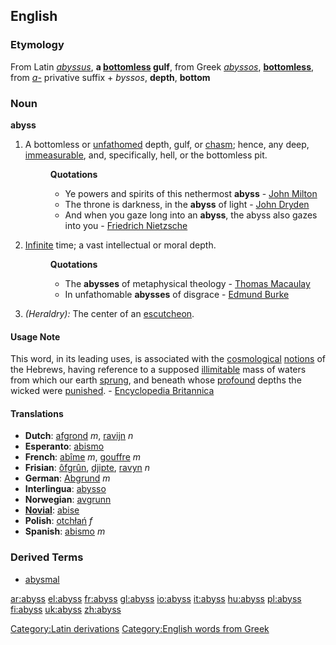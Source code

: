 ==English==
===Etymology===
From Latin ''[[abyssus]]'', '''a [[bottomless]] gulf''', from Greek ''[[abyssos]]'', '''[[bottomless]]''', from ''[[a-]]'' privative suffix + ''byssos'', '''depth''', '''bottom'''

===Noun===
'''abyss'''

#A bottomless or [[unfathomed]] depth, gulf, or [[chasm]]; hence, any deep, [[immeasurable]], and, specifically, hell, or the bottomless pit.
#:'''Quotations'''
#:*Ye powers and spirits of this nethermost '''abyss''' - [[w:John Milton|John Milton]]
#:*The throne is darkness, in the '''abyss''' of light - [[w:John Dryden|John Dryden]]
#:*And when you gaze long into an '''abyss''', the abyss also gazes into you - [[w:Friedrich Nietzsche|Friedrich Nietzsche]]
#[[Infinite]] time; a vast intellectual or moral depth.
#:'''Quotations'''
#:*The '''abysses''' of metaphysical theology - [[Thomas Macaulay]]
#:*In unfathomable '''abysses''' of disgrace - [[Edmund Burke]]
#''(Heraldry):'' The center of an [[escutcheon]].

====Usage Note====
This word, in its leading uses, is associated with the [[cosmological]] [[notions]] of the Hebrews, having reference to a supposed [[illimitable]] mass of waters from which our earth [[sprung]], and beneath whose [[profound]] depths the wicked were [[punished]]. - [[Encyclopedia Britannica]]

====Translations====
*'''Dutch''': [[afgrond]] ''m'', [[ravijn]] ''n''
*'''Esperanto''': [[abismo]]
*'''French''': [[abîme]] ''m'', [[gouffre]] ''m''
*'''Frisian''': [[ôfgrûn]], [[djipte]], [[ravyn]] ''n''
*'''German''': [[Abgrund]] ''m''
*'''Interlingua''': [[abysso]]
*'''Norwegian''': [[avgrunn]]
*'''[[Novial]]''': [[abise]]
*'''Polish''': [[otchłań]] ''f''
*'''Spanish''': [[abismo]] ''m''

===Derived Terms===
*[[abysmal]]

[[Category:Latin derivations]]
[[Category:English words from Greek]]

[[ar:abyss]]
[[el:abyss]]
[[fr:abyss]]
[[gl:abyss]]
[[io:abyss]]
[[it:abyss]]
[[hu:abyss]]
[[pl:abyss]]
[[fi:abyss]]
[[uk:abyss]]
[[zh:abyss]]